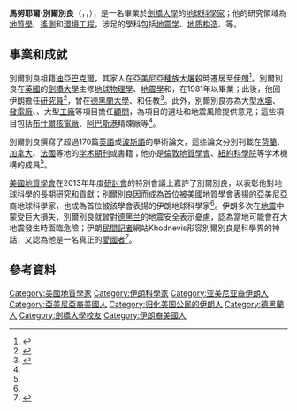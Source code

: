 {{學術研究工作者
| 姓名     = 馬努耶爾·別爾別良
| 出生     =  {{birth date and age|1945|10|27}}
| 出生地點  = {{IRN}}[[德黑蘭|德黑蘭]]
| 圖像     = Manuel Berberian.jpg
| 圖像大小 = 220px
| 國籍     = {{IRN}}<br />{{USA}}
| 居處     = {{USA}}[[新澤西州|新澤西州]]
| 職業     = [[教授|教授]]<br />[[研究員|研究員]]
| 種族     = {{link-en|亞美尼亞裔伊朗人|Iranian Armenians}}
| 研究領域 = [[地質學|地質學]]<br />[[遙測|遙測]]<br />[[環境工程|環境工程]]
| 學歷     = <div style="text-align: center;">[[劍橋大學|劍橋大學]][[地球物理學|地球物理學]]/[[地球科學|地球科學]]系博士</div>
| 官方網站 =  http://manuelberberian.com/
}}
'''馬努耶爾·別爾別良'''（{{lang-fa|مانوئل بربریان}}，{{lang-hy|Մանուել Բերբերյանին}}，{{bd|1945年|10月27日}}），是一名畢業於[[劍橋大學|劍橋大學]]的[[地球科學|地球科學家]]；他的研究領域為[[地質學|地質學]]、[[遙測|遙測]]和[[環境工程|環境工程]]，涉足的學科包括[[地震学|地震学]]、[[地质构造|地质构造]]、{{link-en|古地震学|Paleoseismology}}等。

== 事業和成就 ==
別爾別良祖籍[[迪亞巴克爾|迪亞巴克爾]]，其家人在[[亞美尼亞種族大屠殺|亞美尼亞種族大屠殺]]時遷居至[[伊朗|伊朗]]<ref>{{cite news |title=IBNA. «Ամերիկայի երկրաբանները կպատվեն Մանուել Բերբերյանին» |url=http://www.aravot.am/2013/07/29/271335/ |accessdate=2015-07-24 |agency=Aravot |archiveurl=https://archive.is/20150724024515/http://www.aravot.am/2013/07/29/271335/ |archivedate=2015-07-24 |deadurl=no }}</ref>。別爾別良在[[英國|英國]]的[[劍橋大學|劍橋大學]]主修[[地球物理學|地球物理學]]、[[地震學|地震學]]和{{link-en|地震构造学|Seismotectonics}}，在1981年以{{link-en|博士學銜|Doctorate|博士學位}}畢業；此後，他回伊朗擔任[[研究員|研究員]]<ref name=Bio>{{cite web|title=زندگینامه مانوئل بربریان|url=http://geoacademy.vcp.ir/433904-%D9%85%D8%A7%D9%86%D9%88%D8%A6%D9%84-%D8%A8%D8%B1%D8%A8%D8%B1%DB%8C%D8%A7%D9%86/1218060-%D8%B2%D9%86%D8%AF%DA%AF%DB%8C%D9%86%D8%A7%D9%85%D9%87-%D9%85%D8%A7%D9%86%D9%88%D8%A6%D9%84-%D8%A8%D8%B1%D8%A8%D8%B1%DB%8C%D8%A7%D9%86.html|accessdate=2015-07-24|archiveurl=https://web.archive.org/web/20150724033219/http://geoacademy.vcp.ir/433904-%D9%85%D8%A7%D9%86%D9%88%D8%A6%D9%84-%D8%A8%D8%B1%D8%A8%D8%B1%DB%8C%D8%A7%D9%86/1218060-%D8%B2%D9%86%D8%AF%DA%AF%DB%8C%D9%86%D8%A7%D9%85%D9%87-%D9%85%D8%A7%D9%86%D9%88%D8%A6%D9%84-%D8%A8%D8%B1%D8%A8%D8%B1%DB%8C%D8%A7%D9%86.html|archivedate=2015-07-24|deadurl=yes}}</ref>，曾在[[德黑蘭大學|德黑蘭大學]]、{{link-en|塔比阿特莫达勒斯大学|Tarbiat Modares University}}和{{link-en|欧申县学院|Ocean County College}}任教<ref name=Gate>{{cite web |title=Manuel Berberian |url=http://www.researchgate.net/profile/Manuel_Berberian/info |website=ResearchGate |accessdate=2015-07-24 |archiveurl=https://archive.is/20150724040207/http://www.researchgate.net/profile/Manuel_Berberian/info |archivedate=2015-07-24 |deadurl=no }}</ref>。此外，別爾別良亦為大型[[水壩|水壩]]、[[發電廠|發電廠]]、{{link-en|精煉廠|Refinery}}、大型[[工廠|工廠]]等項目擔任[[顧問|顧問]]，為項目的選址和地震風險提供意見；這些項目包括[[布什爾核電廠|布什爾核電廠]]、[[阿巴斯港|阿巴斯港]]精煉廠等<ref name=Bio/>。

別爾別良撰寫了超過170篇[[英語|英語]]或[[波斯語|波斯語]]的學術論文，這些論文分別刊載在[[荷蘭|荷蘭]]、[[加拿大|加拿大]]、[[法國|法國]]等地的[[学术期刊|学术期刊]]或書籍；他亦是[[倫敦地質學會|倫敦地質學會]]、[[紐約科學院|紐約科學院]]等学术機構的成員<ref name=Bio/>。

[[美國地質學會|美國地質學會]]在2013年年度[[學術研討會|研討會]]的特別會議上嘉許了別爾別良，以表彰他對地球科學的長期研究和貢獻；別爾別良因而成為首位被美國地質學會表揚的亞美尼亞裔地球科學家，也成為首位被該學會表揚的伊朗地球科學家<ref name=Gate/>。伊朗多次在[[地震|地震]]中蒙受巨大損失，別爾別良就曾對[[德黑兰|德黑兰]]的地震安全表示憂慮，認為當地可能會在大地震發生時面臨危險；伊朗[[民間記者|民間記者]]網站Khodnevis形容別爾別良是科學界的神話，又認為他是一名真正的[[愛國主義|愛國者]]<ref>{{cite news |author1=نیک آهنگ کوثر |title=زمین‌لرزه؛ خیانت مدیران و کوتاهی رسانه‌ها در گفتگو با دکتر مانوئل بربریان |url=https://khodnevis.org/article/51169#.VbHYWbOqpBd |accessdate=2015-07-24 |agency=Khodnevis |date=2014-05-03 |archiveurl=https://archive.is/20150724065130/https://khodnevis.org/article/51169%23.VbHgauLLfK6#.VbHYWbOqpBd |archivedate=2015年7月24日 |deadurl=yes |df= }}</ref>。

== 參考資料 ==
{{Reflist|2}}

{{DEFAULTSORT: Berberian, Manuel}}
[[Category:美國地質學家|Category:美國地質學家]]
[[Category:伊朗科學家|Category:伊朗科學家]]
[[Category:亚美尼亚裔伊朗人|Category:亚美尼亚裔伊朗人]]
[[Category:亞美尼亞裔美國人|Category:亞美尼亞裔美國人]]
[[Category:归化美国公民的伊朗人|Category:归化美国公民的伊朗人]]
[[Category:德黑蘭人|Category:德黑蘭人]]
[[Category:劍橋大學校友|Category:劍橋大學校友]]
[[Category:伊朗裔美國人|Category:伊朗裔美國人]]